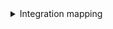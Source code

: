 <details>

<summary>Integration mapping</summary>

```yaml showLineNumbers
resources:
  - kind: project
    selector:
      query: 'true'
      defaultTeam: 'false'
    port:
      entity:
        mappings:
          identifier: .id | gsub(" "; "")
          blueprint: '"project"'
          title: .name
          properties:
            state: .state
            revision: .revision
            visibility: .visibility
            defaultTeam: .defaultTeam.name
            link: .url | gsub("_apis/projects/"; "")
  - kind: iteration
    selector:
      query: 'true'
    port:
      entity:
        mappings:
          identifier: .id | gsub(" "; "")
          title: .name
          blueprint: '"iteration"'
          properties:
            name: .name
            path: .path
            timeFrame: .attributes.timeFrame
          relations:
            project: .__project.id | gsub(" "; "")

```

</details>
